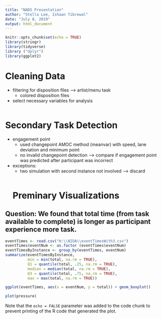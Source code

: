 ---
title: "NADS Presentation"
author: "Stella Lee, Ishaan Tibrewal"
date: "July 8, 2019"
output: html_document
---

```{r setup, include=FALSE}
knitr::opts_chunk$set(echo = TRUE)
library(stringr)
library(tidyverse)
library ("dplyr")
library(ggplot2)
```

# Cleaning Data

* filtering for disposition files --> artist/menu task
  * colored disposition files
* select necessary variables for analysis
```{r}

```

# Secondary Task Detection
* engagement point
  * used changepoint AMOC method (meanvar) with speed, lane deviation and minimum point
  * no invalid changepoint detection --> compare if engagement point was predicted after participant was incorrect

* exceptions:
  * two simulation with second instance not involved --> discard
```{r}

```
# Preminary Visualizations

## Question: We found that total time (from task available to complete) is longer as participant experience more task.
```{r}
eventTimes <- read.csv("H:\\NIDA\\eventTimesWith3.csv")
eventTimes$eventNum <- as.factor (eventTimes$eventNum)
eventTimesByInstance <- group_by(eventTimes, eventNum)
summarize(eventTimesByInstance, 
          min = min(total, na.rm = TRUE), 
          Q1 = quantile(total, .25, na.rm = TRUE), 
          median = median(total, na.rm = TRUE), 
          Q3 = quantile(total, .75, na.rm = TRUE), 
          max = max(total, na.rm = TRUE))

ggplot(eventTimes, aes(x = eventNum, y = total)) + geom_boxplot()
```

```{r pressure, echo=FALSE}
plot(pressure)
```

Note that the `echo = FALSE` parameter was added to the code chunk to prevent printing of the R code that generated the plot.
